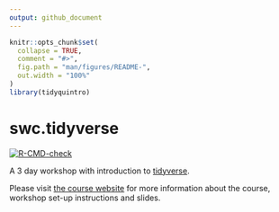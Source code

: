 ```yaml
---
output: github_document
---
```


<!-- README.md is generated from README.Rmd. Please edit that file -->

```r
knitr::opts_chunk$set(
  collapse = TRUE,
  comment = "#>",
  fig.path = "man/figures/README-",
  out.width = "100%"
)
library(tidyquintro)
```

# swc.tidyverse

<!-- badges: start -->
[![R-CMD-check](https://github.com/Athanasiamo/swc.tidyverse/workflows/R-CMD-check/badge.svg)](https://github.com/Athanasiamo/swc.tidyverse/actions)
<!-- badges: end -->

A 3 day workshop with introduction to [tidyverse](https://www.tidyverse.org/).

Please visit [the course website](https://athanasiamo.github.io/swc.tidyverse/) for more information about the course, workshop set-up instructions and slides.



